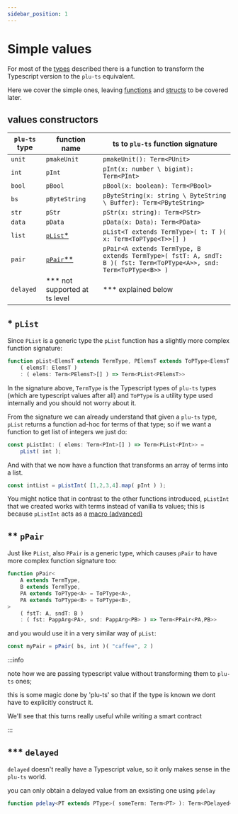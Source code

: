 ```yaml
---
sidebar_position: 1
---
```


# Simple values

For most of the [types](../Types) described there is a function to transform the Typescript version to the `plu-ts` equivalent.

Here we cover the simple ones, leaving [functions](./pluts_functions.md) and [structs](./pluts_structs.md) to be covered later.

## values constructors

`plu-ts` type | function name   | ts to `plu-ts` function signature
--------------|-----------------|-------------------------------------
`unit`        | `pmakeUnit`     | `pmakeUnit(): Term<PUnit>`
`int`         | `pInt`          | `pInt(x: number \ bigint): Term<PInt>`
`bool`        | `pBool`         | `pBool(x: boolean): Term<PBool>`
`bs`          | `pByteString`   | `pByteString(x: string \ ByteString \ Buffer): Term<PByteString>`
`str`         | `pStr`          | `pStr(x: string): Term<PStr>`
`data`        | `pData`         | `pData(x: Data): Term<PData>`
`list`        | [`pList`*](#-plist)       | `pList<T extends TermType>( t: T )( x: Term<ToPType<T>>[] )`
`pair`        | [`pPair`**](#-ppair)     | `pPair<A extends TermType, B extends TermType>( fstT: A, sndT: B )( fst: Term<ToPType<A>>, snd: Term<ToPType<B>> )`
`delayed`     | *** not supported at ts level         | *** explained below

## * `pList`

Since `PList` is a generic type the `pList` function has a slightly more complex function signature:
```ts
function pList<ElemsT extends TermType, PElemsT extends ToPType<ElemsT = ToPType<ElemsT>>>
    ( elemsT: ElemsT )
    : ( elems: Term<PElemsT>[] ) => Term<PList<PElemsT>>
```

In the signature above, `TermType` is the Typescript types of `plu-ts` types (which are typescript values after all) and `ToPType` is a utility type used internally and you should not worry about it.

From the signature we can already understand that given a `plu-ts` type, `pList` returns a function ad-hoc for terms of that type; so if we want a function to get list of integers we just do:
```ts
const pListInt: ( elems: Term<PInt>[] ) => Term<PList<PInt>> = 
    pList( int );
```
And with that we now have a function that transforms an array of terms into a list.
```ts
const intList = pListInt( [1,2,3,4].map( pInt ) );
```
You might notice that in contrast to the other functions introduced, `pListInt` that we created works with terms instead of vanilla ts values; this is because `pListInt` acts as a [macro (advanced)](../advanced/ts_macros.md)

## ** `pPair`

Just like `PList`, also `PPair` is a generic type, which causes `pPair` to have more complex function signature too:
```ts
function pPair<
    A extends TermType, 
    B extends TermType, 
    PA extends ToPType<A> = ToPType<A>,
    PA extends ToPType<B> = ToPType<B>,
>
    ( fstT: A, sndT: B )
    : ( fst: PappArg<PA>, snd: PappArg<PB> ) => Term<PPair<PA,PB>>
```

and you would use it in a very similar way of `pList`:
```ts
const myPair = pPair( bs, int )( "caffee", 2 )
```

:::info

note how we are passing typescript value without transforming them to `plu-ts` ones;

this is some magic done by 'plu-ts' so that if the type is known we dont have to explicitly construct it.

We'll see that this turns really useful while writing a smart contract

:::

## *** `delayed`

`delayed` doesn't really have a Typescript value, so it only makes sense in the `plu-ts` world.

you can only obtain a delayed value from an exsisting one using `pdelay`

```ts
function pdelay<PT extends PType>( someTerm: Term<PT> ): Term<PDelayed<PT>>
```